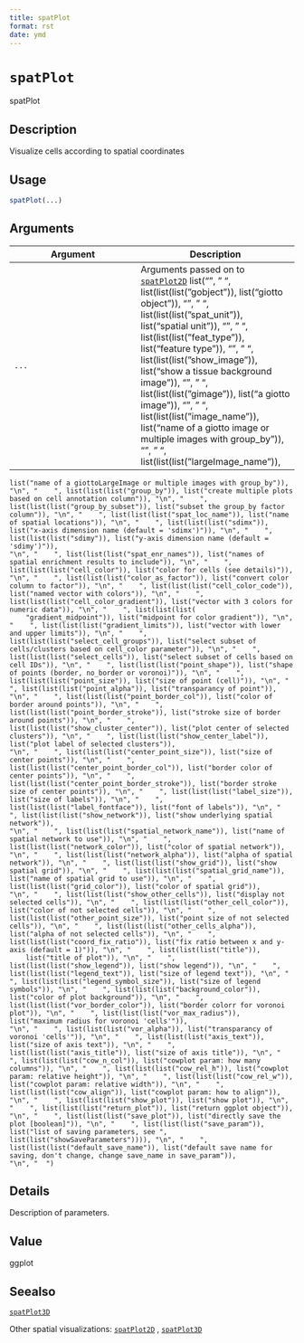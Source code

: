 ```yaml
--- 
title: spatPlot 
format: rst 
date: ymd 
--- 
```

# `spatPlot`

spatPlot


## Description

Visualize cells according to spatial coordinates


## Usage

```r
spatPlot(...)
```


## Arguments

Argument      |Description
------------- |----------------
`...`     |      Arguments passed on to [`spatPlot2D`](#spatplot2d)   list("\n", "    ", list(list(list("gobject")), list("giotto object")), "\n", "    ", list(list(list("spat_unit")), list("spatial unit")), "\n", "    ", list(list(list("feat_type")), list("feature type")), "\n", "    ", list(list(list("show_image")), list("show a tissue background image")), "\n", "    ", list(list(list("gimage")), list("a giotto image")), "\n", "    ", list(list(list("image_name")), list("name of a giotto image or multiple images with group_by")), "\n", "    ", list(list(list("largeImage_name")), 
    list("name of a giottoLargeImage or multiple images with group_by")), "\n", "    ", list(list(list("group_by")), list("create multiple plots based on cell annotation column")), "\n", "    ", list(list(list("group_by_subset")), list("subset the group_by factor column")), "\n", "    ", list(list(list("spat_loc_name")), list("name of spatial locations")), "\n", "    ", list(list(list("sdimx")), list("x-axis dimension name (default = 'sdimx')")), "\n", "    ", list(list(list("sdimy")), list("y-axis dimension name (default = 'sdimy')")), 
    "\n", "    ", list(list(list("spat_enr_names")), list("names of spatial enrichment results to include")), "\n", "    ", list(list(list("cell_color")), list("color for cells (see details)")), "\n", "    ", list(list(list("color_as_factor")), list("convert color column to factor")), "\n", "    ", list(list(list("cell_color_code")), list("named vector with colors")), "\n", "    ", list(list(list("cell_color_gradient")), list("vector with 3 colors for numeric data")), "\n", "    ", list(list(list(
        "gradient_midpoint")), list("midpoint for color gradient")), "\n", "    ", list(list(list("gradient_limits")), list("vector with lower and upper limits")), "\n", "    ", list(list(list("select_cell_groups")), list("select subset of cells/clusters based on cell_color parameter")), "\n", "    ", list(list(list("select_cells")), list("select subset of cells based on cell IDs")), "\n", "    ", list(list(list("point_shape")), list("shape of points (border, no_border or voronoi)")), "\n", "    ", 
    list(list(list("point_size")), list("size of point (cell)")), "\n", "    ", list(list(list("point_alpha")), list("transparancy of point")), "\n", "    ", list(list(list("point_border_col")), list("color of border around points")), "\n", "    ", list(list(list("point_border_stroke")), list("stroke size of border around points")), "\n", "    ", list(list(list("show_cluster_center")), list("plot center of selected clusters")), "\n", "    ", list(list(list("show_center_label")), list("plot label of selected clusters")), 
    "\n", "    ", list(list(list("center_point_size")), list("size of center points")), "\n", "    ", list(list(list("center_point_border_col")), list("border color of center points")), "\n", "    ", list(list(list("center_point_border_stroke")), list("border stroke size of center points")), "\n", "    ", list(list(list("label_size")), list("size of labels")), "\n", "    ", list(list(list("label_fontface")), list("font of labels")), "\n", "    ", list(list(list("show_network")), list("show underlying spatial network")), 
    "\n", "    ", list(list(list("spatial_network_name")), list("name of spatial network to use")), "\n", "    ", list(list(list("network_color")), list("color of spatial network")), "\n", "    ", list(list(list("network_alpha")), list("alpha of spatial network")), "\n", "    ", list(list(list("show_grid")), list("show spatial grid")), "\n", "    ", list(list(list("spatial_grid_name")), list("name of spatial grid to use")), "\n", "    ", list(list(list("grid_color")), list("color of spatial grid")), 
    "\n", "    ", list(list(list("show_other_cells")), list("display not selected cells")), "\n", "    ", list(list(list("other_cell_color")), list("color of not selected cells")), "\n", "    ", list(list(list("other_point_size")), list("point size of not selected cells")), "\n", "    ", list(list(list("other_cells_alpha")), list("alpha of not selected cells")), "\n", "    ", list(list(list("coord_fix_ratio")), list("fix ratio between x and y-axis (default = 1)")), "\n", "    ", list(list(list("title")), 
        list("title of plot")), "\n", "    ", list(list(list("show_legend")), list("show legend")), "\n", "    ", list(list(list("legend_text")), list("size of legend text")), "\n", "    ", list(list(list("legend_symbol_size")), list("size of legend symbols")), "\n", "    ", list(list(list("background_color")), list("color of plot background")), "\n", "    ", list(list(list("vor_border_color")), list("border colorr for voronoi plot")), "\n", "    ", list(list(list("vor_max_radius")), list("maximum radius for voronoi 'cells'")), 
    "\n", "    ", list(list(list("vor_alpha")), list("transparancy of voronoi 'cells'")), "\n", "    ", list(list(list("axis_text")), list("size of axis text")), "\n", "    ", list(list(list("axis_title")), list("size of axis title")), "\n", "    ", list(list(list("cow_n_col")), list("cowplot param: how many columns")), "\n", "    ", list(list(list("cow_rel_h")), list("cowplot param: relative height")), "\n", "    ", list(list(list("cow_rel_w")), list("cowplot param: relative width")), "\n", "    ", 
    list(list(list("cow_align")), list("cowplot param: how to align")), "\n", "    ", list(list(list("show_plot")), list("show plot")), "\n", "    ", list(list(list("return_plot")), list("return ggplot object")), "\n", "    ", list(list(list("save_plot")), list("directly save the plot [boolean]")), "\n", "    ", list(list(list("save_param")), list("list of saving parameters, see ", list(list("showSaveParameters")))), "\n", "    ", list(list(list("default_save_name")), list("default save name for saving, don't change, change save_name in save_param")), 
    "\n", "  ")


## Details

Description of parameters.


## Value

ggplot


## Seealso

[`spatPlot3D`](#spatplot3d) 
 
 Other spatial visualizations:
 [`spatPlot2D`](#spatplot2d) ,
 [`spatPlot3D`](#spatplot3d)


